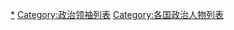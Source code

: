 {{Categories by country|nocat}}

[[Category:国家领导人|*]]
[[Category:政治领袖列表|Category:政治领袖列表]]
[[Category:各国政治人物列表|Category:各国政治人物列表]]